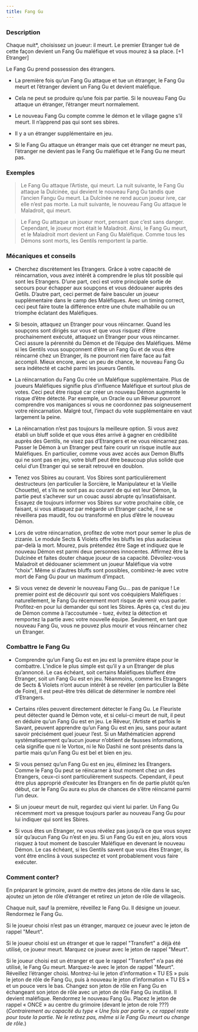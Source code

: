 ```yaml
---
title: Fang Gu
---
```



<Role FANG_GU header />

### Description

Chaque nuit*, choisissez un joueur: il meurt. Le premier Etranger tué de cette façon devient un Fang Gu maléfique et vous mourez à sa place. [+1 Etranger]

Le Fang Gu prend possession des étrangers.

-   La première fois qu’un Fang Gu attaque et tue un étranger, le Fang Gu meurt et l’étranger devient un Fang Gu et devient maléfique.

-   Cela ne peut se produire qu’une fois par partie. Si le nouveau Fang Gu attaque un étranger, l’étranger meurt normalement.

-   Le nouveau Fang Gu compte comme le démon et le village gagne s’il meurt. Il n’apprend pas qui sont ses sbires. 

-   Il y a un étranger supplémentaire en jeu.

-   Si le Fang Gu attaque un étranger mais que cet étranger ne meurt pas, l’étranger ne devient pas le Fang Gu maléfique et le Fang Gu ne meurt pas.

### Exemples

> Le Fang Gu attaque l’Artiste, qui meurt. La nuit suivante, le Fang Gu attaque la Dulcinée, qui devient le nouveau Fang Gu tandis que l’ancien Fangu Gu meurt. La Dulcinée ne rend aucun joueur ivre, car elle n’est pas morte. La nuit suivante, le nouveau Fang Gu attaque le Maladroit, qui meurt.

> Le Fang Gu attaque un joueur mort, pensant que c’est sans danger. Cependant, le joueur mort était le Maladroit. Ainsi, le Fang Gu meurt, et le Maladroit mort devient un Fang Gu Maléfique. Comme tous les Démons sont morts, les Gentils remportent la partie.

### Mécaniques et conseils

- Cherchez discrètement les Etrangers. Grâce à votre capacité de réincarnation, vous avez intérêt à comprendre le plus tôt possible qui sont les Etrangers. D’une part, ceci est votre principale sortie de secours pour échapper aux soupçons et vous dédouaner auprès des Getils. D’autre part, ceci permet de faire basculer un joueur supplémentaire dans le camp des Maléfiques. Avec un timing correct, ceci peut faire toute la différence entre une chute malhabile ou un triomphe éclatant des Maléfiques.

- Si besoin, attaquez un Etranger pour vous réincarner. Quand les soupçons sont dirigés sur vous et que vous risquez d’être prochainement exécuté, attaquez un Etranger pour vous réincarner. Ceci assure la pérennité du Démon et de l’équipe des Maléfiques. Même si les Gentils vous soupçonnent d’être un Fang Gu et de vous être réincarné chez un Etranger, ils ne pourront rien faire face au fait accompli. Mieux encore, avec un peu de chance, le nouveau Fang Gu sera indétecté et caché parmi les joueurs Gentils.

- La réincarnation du Fang Gu crée un Maléfique supplémentaire. Plus de joueurs Maléfiques signifie plus d’influence Maléfique et surtout plus de votes. Ceci peut être risqué car créer un nouveau Démon augmente le risque d’être détecté. Par exemple, un Oracle ou un Rêveur pourront comprendre vos manigances si vous ne coordonnez pas soigneusement votre réincarnation. Malgré tout, l’impact du vote supplémentaire en vaut largement la peine.

- La réincarnation n’est pas toujours la meilleure option. Si vous avez établi un bluff solide et que vous êtes arrivé à gagner en crédibilité auprès des Gentils, ne visez pas d’Etrangers et ne vous réincarnez pas. Passer le Démon à un Etranger peut faire courir un risque inutile aux Maléfiques. En particulier, comme vous avez accès aux Demon Bluffs qui ne sont pas en jeu, votre bluff peut être beaucoup plus solide que celui d’un Etranger qui se serait retrouvé en doublon.

- Tenez vos Sbires au courant. Vos Sbires sont particulièrement destructeurs (en particulier la Sorcière, le Manipulateur et la Vieille Chouette), et s’ils ne sont pas au courant de qui est leur Démon, la partie peut s’achever sur un couac aussi abrupte qu’insatisfaisant. Essayez de toujours informer vos Sbires sur votre prochaine cible, ce faisant, si vous attaquez par mégarde un Etranger caché, il ne se réveillera pas maudit, fou ou transformé en plus d’être le nouveau Démon.

- Lors de votre réincarnation, profitez de votre mort pour semer le plus de zizanie. Le module Sects & Violets offre les bluffs les plus audacieux par-delà la mort. Mourez, puis prétendez être Sage et indiquez que le nouveau Démon est parmi deux personnes innocentes. Affirmez être la Dulcinée et faites douter chaque joueur de sa capacité. Dévoilez-vous Maladroit et dédouaner sciemment un joueur Maléfique via votre “choix”. Même si d’autres bluffs sont possibles, combinez-le avec votre mort de Fang Gu pour un maximum d’impact.

- Si vous venez de devenir le nouveau Fang Gu… pas de panique ! Le premier point est de découvrir qui sont vos coéquipiers Maléfiques : naturellement, le Fang Gu récemment mort risque de venir vous parler. Profitez-en pour lui demander qui sont les Sbires. Après ça, c’est du jeu de Démon comme à l’accoutumée - tuez, évitez la détection et remportez la partie avec votre nouvelle équipe. Seulement, en tant que nouveau Fang Gu, vous ne pouvez plus mourir et vous réincarner chez un Etranger.

### Combattre le Fang Gu

- Comprendre qu’un Fang Gu est en jeu est la première étape pour le combattre. L’indice le plus simple est qu’il y a un Etranger de plus qu’annoncé. Le cas échéant, soit certains Maléfiques bluffent être Etranger, soit un Fang Gu est en jeu. Néanmoins, comme les Etrangers de Sects & Violets n’ont aucun intérêt à se révéler (en particulier la Bête de Foire), il est peut-être très délicat de déterminer le nombre réel d’Etrangers.

- Certains rôles peuvent directement détecter le Fang Gu. Le Fleuriste peut détecter quand le Démon vote, et si celui-ci meurt de nuit, il peut en déduire qu’un Fang Gu est en jeu. Le Rêveur, l’Artiste et parfois le Savant, peuvent apprendre qu’un Fang Gu est en jeu, sans pour autant savoir précisément quel joueur l’est. Si un Mathématicien apprend systématiquement qu’aucun joueur n’obtient de fausses informations, cela signifie que ni le Vortox, ni le No Dashii ne sont présents dans la partie mais qu’un Fang Gu est bel et bien en jeu.

- Si vous pensez qu’un Fang Gu est en jeu, éliminez les Etrangers. Comme le Fang Gu peut se réincarner à tout moment chez un des Etrangers, ceux-ci sont particulièrement suspects. Cependant, il peut être plus approprié d’exécuter les Etrangers en fin de partie plutôt qu’en début, car le Fang Gu aura eu plus de chances de s’être réincarné parmi l’un deux.

- Si un joueur meurt de nuit, regardez qui vient lui parler. Un Fang Gu récemment mort va presque toujours parler au nouveau Fang Gu pour lui indiquer qui sont les Sbires.

- Si vous êtes un Etranger, ne vous révélez pas jusqu’à ce que vous soyez sûr qu’aucun Fang Gu n’est en jeu. Si un Fang Gu est en jeu, alors vous risquez à tout moment de basculer Maléfique en devenant le nouveau Démon. Le cas échéant, si les Gentils savent que vous êtes Etranger, ils vont être enclins à vous suspectez et vont probablement vous faire exécuter.

### Comment conter?

En préparant le grimoire, avant de mettre des jetons de rôle dans le sac, ajoutez un jeton de rôle d’étranger et retirez un jeton de rôle de villageois.

Chaque nuit, sauf la première, réveillez le Fang Gu. Il désigne un joueur. Rendormez le Fang Gu.

Si le joueur choisi n’est pas un étranger, marquez ce joueur avec le jeton de rappel "Meurt".

Si le joueur choisi est un étranger et que le rappel "Transfert" a déjà été utilisé, ce joueur meurt. Marquez ce joueur avec le jeton de rappel "Meurt".

Si le joueur choisi est un étranger et que le rappel "Transfert" n’a pas été utilisé, le Fang Gu meurt. Marquez-le avec le jeton de rappel "Meurt". Réveillez l’étranger choisi. Montrez-lui le jeton d’information « TU ES » puis le jeton de rôle de Fang Gu, puis à nouveau le jeton d’information « TU ES » et un pouce vers le bas. Changez son jeton de rôle en Fang Gu en échangeant son jeton de rôle avec un jeton de rôle Fang Gu inutilisé. Il devient maléfique. Rendormez le nouveau Fang Gu. Placez le jeton de rappel « ONCE » au centre du grimoire (devant le jeton de role ???) (_Contrairement au capacité du type « Une fois par partie », ce rappel reste pour toute la partie. Ne le retirez pas, même si le Fang Gu meurt ou change de rôle._)